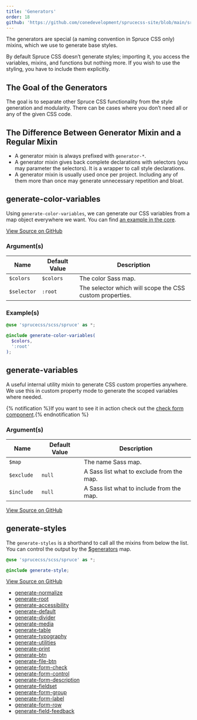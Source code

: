 ```yaml
---
title: 'Generators'
order: 18
github: 'https://github.com/conedevelopment/sprucecss-site/blob/main/src/docs/elements/generators.mdx'
---
```


<p class="lead">The generators are special (a naming convention in Spruce CSS only) mixins, which we use to generate base styles.</p>

By default Spruce CSS doesn’t generate styles; importing it, you access the variables, mixins, and functions but nothing more. If you wish to use the styling, you have to include them explicitly.

## The Goal of the Generators

The goal is to separate other Spruce CSS functionality from the style generation and modularity. There can be cases where you don’t need all or any of the given CSS code.

## The Difference Between Generator Mixin and a Regular Mixin

- A generator mixin is always prefixed with `generator-*`.
- A generator mixin gives back complete declarations with selectors (you may parameter the selectors). It is a wrapper to call style declarations.
- A generator mixin is usually used once per project. Including any of them more than once may generate unnecessary repetition and bloat.

## generate-color-variables

Using `generate-color-variables`, we can generate our CSS variables from a map object everywhere we want. You can find [an example in the core](https://github.com/conedevelopment/sprucecss/blob/main/scss/element/_root.scss#L7).

[View Source on GitHub](https://github.com/conedevelopment/sprucecss/blob/main/scss/mixin/_color.scss#L4)

### Argument(s)

| Name                  | Default Value          | Description                                                |
|-----------------------|------------------------|------------------------------------------------------------|
| `$colors`             | `$colors`              | The color Sass map.                                        |
| `$selector`           | `:root`                | The selector which will scope the CSS custom properties.   |

### Example(s)

```scss
@use 'sprucecss/scss/spruce' as *;

@include generate-color-variables(
  $colors,
  ':root'
);

```

## generate-variables

A useful internal utility mixin to generate CSS custom properties anywhere. We use this in custom property mode to generate the scoped variables where needed.

{% notification %}If you want to see it in action check out the <a href="https://github.com/conedevelopment/sprucecss/blob/main/scss/form/_check.scss#L14">check form component</a>.{% endnotification %}

### Argument(s)

| Name                  | Default Value          | Description                                                |
|-----------------------|------------------------|------------------------------------------------------------|
| `$map`                |                        | The name Sass map.                                         |
| `$exclude`            | `null`                 | A Sass list what to exclude from the map.                  |
| `$include `           | `null`                 | A Sass list what to include from the map.                  |

[View Source on GitHub](https://github.com/conedevelopment/sprucecss/blob/main/scss/mixin/_variables.scss)

## generate-styles

The `generate-styles` is a shorthand to call all the mixins from below the list. You can control the output by the [$generators](/docs/sass/variables/#generators) map.

```scss
@use 'sprucecss/scss/spruce' as *;

@include generate-style;
```

[View Source on GitHub](https://github.com/conedevelopment/sprucecss/blob/main/scss/mixin/_generator.scss)

- [generate-normalize](https://github.com/conedevelopment/sprucecss/blob/main/scss/plugin/_normalize.scss)
- [generate-root](https://github.com/conedevelopment/sprucecss/blob/main/scss/element/_root.scss)
- [generate-accessibility](https://github.com/conedevelopment/sprucecss/blob/main/scss/element/_accessibility.scss)
- [generate-default](https://github.com/conedevelopment/sprucecss/blob/main/scss/element/_default.scss)
- [generate-divider](https://github.com/conedevelopment/sprucecss/blob/main/scss/element/_divider.scss)
- [generate-media](https://github.com/conedevelopment/sprucecss/blob/main/scss/element/_media.scss)
- [generate-table](https://github.com/conedevelopment/sprucecss/blob/main/scss/element/_table.scss)
- [generate-typography](https://github.com/conedevelopment/sprucecss/blob/main/scss/element/_typography.scss)
- [generate-utilities](https://github.com/conedevelopment/sprucecss/blob/main/scss/element/_utilities.scss)
- [generate-print](https://github.com/conedevelopment/sprucecss/blob/main/scss/print/_index.scss)
- [generate-btn](https://github.com/conedevelopment/sprucecss/blob/main/scss/form/_button.scss)
- [generate-file-btn](https://github.com/conedevelopment/sprucecss/blob/main/scss/form/_file.scss)
- [generate-form-check](https://github.com/conedevelopment/sprucecss/blob/main/scss/form/_check.scss)
- [generate-form-control](https://github.com/conedevelopment/sprucecss/blob/main/scss/form/_control.scss)
- [generate-form-description](https://github.com/conedevelopment/sprucecss/blob/main/scss/form/_description.scss)
- [generate-fieldset](https://github.com/conedevelopment/sprucecss/blob/main/scss/form/_fieldset.scss)
- [generate-form-group](https://github.com/conedevelopment/sprucecss/blob/main/scss/form/_group.scss)
- [generate-form-label](https://github.com/conedevelopment/sprucecss/blob/main/scss/form/_label.scss)
- [generate-form-row](https://github.com/conedevelopment/sprucecss/blob/main/scss/form/_row.scss)
- [generate-field-feedback](https://github.com/conedevelopment/sprucecss/blob/main/scss/form/_validation.scss)
